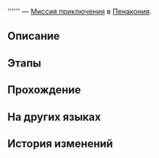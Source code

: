 {{Дополнить|Диалоги.}}
{{Миссия Инфобокс
|id              = 4340109
|Название        = 
|Изображение     = Миссия Освоения .png
|Тип             = Миссия приключения
|События         = 
|Глава           = 
|Условия         = Завершена [[Миссия Освоения]] ''[[Прогулка среди могил]]''
|Персонажи       = Первопроходец
|СтартЛокация    = [[Пенакония]] — [[Тематический парк Студии «Часы»]]
|Локации         = Тематический парк Студии «Часы»
|Предыдущая      = 
|Следующая       = 
|Награды         = Конденсированный эфир*2; Кредиты*3 000
}}
'''''' — [[Миссия приключения]] в [[Пенакония]].

==Описание==
{{Описание|<!--официальное описание из Перекрёстка судеб-->}}

==Этапы==


==Прохождение==
{{Дополнить}}


{{Диалог Конец}}

==На других языках==
{{На других языках
|en   = 
|zhs  = 
|zht  = 
|ja   = 
|ko   = 
|es   = 
|fr   = 
|ru   = 
|th   = 
|vi   = 
|de   = 
|id   = 
|pt   = 
}}

==История изменений==
{{История изменений|2.7}}
